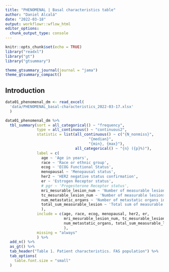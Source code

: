 ```yaml
---
title: "PHENOMENAL | Basal characteristics table"
author: "Daniel Alcalá"
date: "2022-03-18"
output: workflowr::wflow_html
editor_options:
  chunk_output_type: console
---
```


```r
knitr::opts_chunk$set(echo = TRUE)
library("readxl")
library("gt")
library("gtsummary")

theme_gtsummary_journal(journal = "jama")
theme_gtsummary_compact()
```

## Introduction

```r
data01_phenomenal_dm <- read_excel(
  'data/PHENOMENAL_basal-characteristics_2022-03-17.xlsx'
  )
```

```r
data01_phenomenal_dm %>% 
  tbl_summary(sort = all_categorical() ~ "frequency",
              type = all_continuous() ~ "continuous2",
              statistic = list(all_continuous() ~ c("{N_nonmiss}",
                                     "{median}",
                                     "{min}, {max}"),
                               all_categorical() ~ "{n} ({p}%)"),
              label = c(
                age ~ 'Age in years',
                race ~ 'Race or ethnic group',
                ecog ~ 'ECOG Functional Status',
                menopausal ~ 'Menopausal status',
                her2 ~ 'HER2 negative status confirmation',
                er ~ 'Estrogen Receptor status',
                # pgr ~ 'Progesterone Receptor status',
                mri_mesurable_lesion_num ~ 'Number of measurable lesions in the MRI scan',
                tc_mesurable_lesion_num ~ 'Number of measurable lesions in the TC scan',
                num_metastatic_organs ~ 'Number of metastatic organs involved',
                total_sum_measurable_lesion ~ 'Total sum of measurable lesions (MRI + TC)'
                ),
              include = c(age, race, ecog, menopausal, her2, er, 
                          mri_mesurable_lesion_num, tc_mesurable_lesion_num,
                          num_metastatic_organs, total_sum_measurable_lesion
                          ),
              missing = "always"
              ) %>%
  add_n() %>% 
  as_gt() %>% 
  tab_header("Table 1. Patient characteristics. FAS population") %>% 
  tab_options(
    table.font.size = "small"
  )
```
